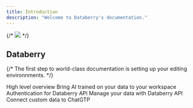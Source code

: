 ```yaml
---
title: Introduction
description: "Welcome to Databerry's documentation."
---
```


{/* <img src="/images/banner.png" /> */}

## Databerry

{/* The first step to world-class documentation is setting up your editing environnments. */}

<CardGroup cols={2}>
  <Card title="Platform" icon="gallery-thumbnails" href="/platform">
    High level overview
  </Card>
  <Card title="Apps" icon="wand-magic-sparkles" href="/apps/introduction">
    Bring AI trained on your data to your workspace
  </Card>
  <Card
    title="Authentication"
    icon="fingerprint"
    href="/api-reference/authentication"
  >
    Authentication for Databerry API
  </Card>
  <Card title="API Endpoints" icon="code" href="/api-reference/endpoint">
    Manage your data with Databerry API
  </Card>
  <Card
    title="ChatGPT Plugin"
    icon="puzzle-piece-simple"
    href="/integrations/chatgpt-plugin"
  >
    Connect custom data to ChatGTP
  </Card>
</CardGroup>
